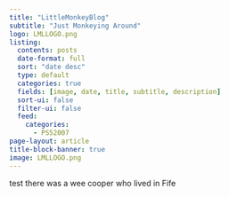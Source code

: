 ```yaml
---
title: "LittleMonkeyBlog"
subtitle: "Just Monkeying Around"
logo: LMLLOGO.png
listing:
  contents: posts
  date-format: full
  sort: "date desc"
  type: default
  categories: true
  fields: [image, date, title, subtitle, description]
  sort-ui: false
  filter-ui: false
  feed:
    categories: 
      - PS52007
page-layout: article
title-block-banner: true
image: LMLLOGO.png
---
```


test
there was a wee cooper who lived in Fife